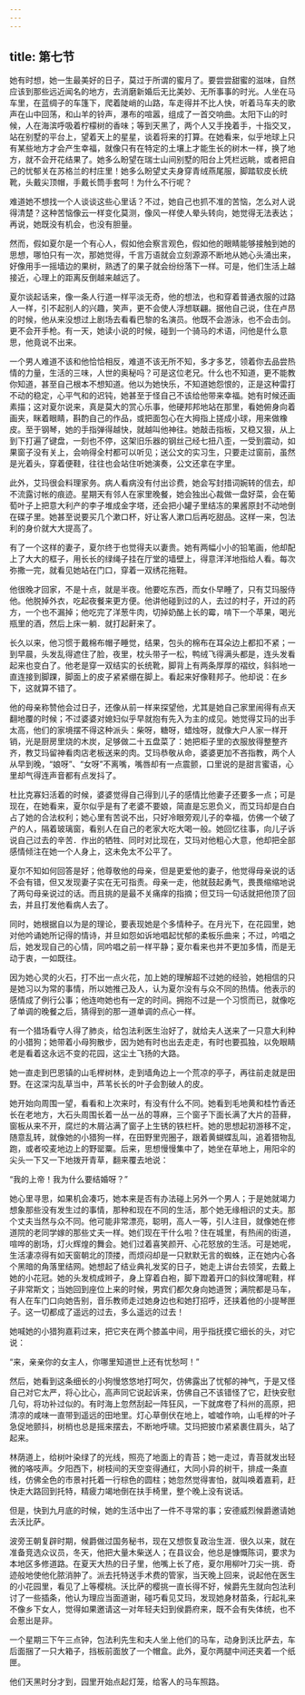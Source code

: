 ```yaml
---
---
---
```

title: 第七节
---



她有时想，她一生最美好的日子，莫过于所谓的蜜月了。要尝尝甜蜜的滋味，自然应该到那些远近闻名的地方，去消磨新婚后无比美妙、无所事事的时光。人坐在马车里，在蓝绸子的车篷下，爬着陡峭的山路，车走得并不比人快，听着马车夫的歌声在山中回荡，和山羊的铃声，瀑布的喧嚣，组成了一首交响曲。太阳下山的时候，人在海滨呼吸着柠檬树的香味；等到天黑了，两个人又手挽着手，十指交叉，站在别墅的平台上，望着天上的星星，谈着将来的打算。在她看来，似乎地球上只有某些地方才会产生幸福，就像只有在特定的土壤上才能生长的树木一样，换了地方，就不会开花结果了。她多么盼望在瑞士山间别墅的阳台上凭栏远眺，或者把自己的忧郁关在苏格兰的村庄里！她多么盼望丈夫身穿青绒燕尾服，脚踏软皮长统靴，头戴尖顶帽，手戴长筒手套呵！为什么不行呢？

难道她不想找一个人谈谈这些心里话？不过，她自己也抓不准的苦恼，怎么对人说得清楚？这种苦恼像云一样变化莫测，像风一样使人晕头转向，她觉得无法表达；再说，她既没有机会，也没有胆量。

然而，假如夏尔是一个有心人，假如他会察言观色，假如他的眼睛能够接触到她的思想，哪怕只有一次，那她觉得，千言万语就会立刻源源不断地从她心头涌出来，好像用手一摇墙边的果树，熟透了的果子就会纷纷落下一样。可是，他们生活上越接近，心理上的距离反倒越来越远了。

夏尔谈起话来，像一条人行道一样平淡无奇，他的想法，也和穿着普通衣服的过路人一样，引不起别人的兴趣，笑声，更不会使人浮想联翩。据他自己说，住在卢昂的时候，他从来没想过上剧场去看看巴黎的名演员。他既不会游泳，也不会击剑。更不会开手枪。有一天，她读小说的时候，碰到一个骑马的术语，问他是什么意思，他竟说不出来。

一个男人难道不该和他恰恰相反，难道不该无所不知，多才多艺，领着你去品尝热情的力量，生活的三味，人世的奥秘吗？可是这位老兄。什么也不知道，更不能教你知道，甚至自己根本不想知道。他以为她快乐，不知道她怨恨的，正是这种雷打不动的稳定，心平气和的迟钝，她甚至于怪自己不该给他带来幸福。她有时候还画素描；这对夏尔说来，真是莫大的赏心乐事，他硬邦邦地站在那里，看她俯身向着画夹，眯着眼睛，斟酌自己的作品，或把面包心在大拇指上搓成小球，用来做橡皮。至于钢琴，她的手指弹得越快，就越叫他神往。她敲击指板，又稳又狠，从上到下打遍了键盘，一刻也不停，这架旧乐器的钢丝己经七扭八歪，一受到震动，如果窗子没有关上，会响得全村都可以听见；送公文的实习生，只要走过窗前，虽然是光着头，穿着便鞋，往往也会站住听她演奏，公文还拿在字里。

此外，艾玛很会料理家务。病人看病没有付出诊费，她会写封措词婉转的信去，却不流露讨帐的痕迹。星期天有邻人在家里晚餐，她会独出心裁做一盘好菜，会在葡萄叶子上把意大利产的李子堆成金字塔，还会把小罐子里结冻的果酱原封不动地倒在碟子里。她甚至说要买几个漱口杯，好让客人漱口后再吃甜品。这样一来，包法利的身价就大大提高了。

有了一个这样的妻子，夏尔终于也觉得夫以妻贵。她有两幅小小的铅笔画，他却配上了大大的框子，用长长的绿绳子挂在厅堂的墙壁上，得意洋洋地指给人看。每次弥撒一完，就看见她站在门口，穿着一双绣花拖鞋。

他很晚才回家，不是十点，就是半夜。他要吃东西，而女仆早睡了，只有艾玛服侍他。他脱掉外衣，吃起夜餐来更方便。他讲他碰到过的人，去过的村子，开过的药方，一个也不漏掉；他吃完了洋葱牛肉，切掉奶酪上长的霉，啃下一个苹果，喝光瓶里的酒，然后上床一躺．就打起鼾来了。

长久以来，他习惯于戴棉布帽子睡觉，结果，包头的棉布在耳朵边上都扣不紧；一到早晨，头发乱得遮住了脸，夜里，枕头带子一松，鸭绒飞得满头都是，连头发看起来也变白了。他老是穿一双结实的长统靴，脚背上有两条厚厚的褶纹，斜斜地一直连接到脚踝，脚面上的皮子紧紧绷在脚上。看起来好像鞋邦子。他却说：在乡下，这就算不错了。

他的母亲称赞他会过日子，还像从前一样来探望他，尤其是她自己家里闹得有点天翻地覆的时候；不过婆婆对媳妇似乎早就抱有先入为主的成见。她觉得艾玛的出手太高，他们的家境摆不得这种派头：柴呀，糖呀，蜡烛呀，就像大户人家一样开销，光是厨房里烧的木炭，足够做二十五盘菜了：她把柜子里的衣服放得整整齐齐，教艾玛留神看肉店老板送来的肉。艾玛恭敬从命，婆婆更加不吝指教，两个人从早到晚，“娘呀”、“女呀”不离嘴，嘴唇却有一点震颤，口里说的是甜言蜜语，心里却气得连声音都有点发抖了。

杜比克寡妇活着的时候，婆婆觉得自己得到儿子的感情比他妻子还要多一点；可是现在，在她看来，夏尔似乎是有了老婆不要娘，简直是忘恩负义，而艾玛却是白白占了她的合法权利；她心里有苦说不出，只好冷眼旁观儿子的幸福，仿佛一个破了产的人，隔着玻璃窗，看别人在自己的老家大吃大喝一般。她回忆往事，向儿子诉说自己过去的辛苦．作出的牺牲、同时对比现在，艾玛对他粗心大意，他却把全部感情倾注在她一个人身上，这未免太不公平了。

夏尔不知如何回答是好；他尊敬他的母亲，但是更爱他的妻子，他觉得母亲说的话不会有错，但又发现妻子实在无可指责。母亲一走，他就鼓起勇气，畏畏缩缩地说了两句母亲说过的话。而且挑的是最不关痛痒的指摘；但艾玛一句话就把他顶了回去，并且打发他看病人去了。

同时，她根据自以为是的理论，要表现她是个多情种子。在月光下，在花园里，她对他吟诵她所记得的情诗，并旦如怨如诉地唱起忧郁的柔板乐曲来；不过，吟唱之后，她发现自己的心情，同吟唱之前一样平静；夏尔看来也并不更加多情，而是无动于衷，一如既往。

因为她心灵的火石，打不出一点火花，加上她的理解超不过她的经验，她相信的只是她习以为常的事情，所以她推己及人，认为夏尔没有与众不同的热情。他表示的感情成了例行公事；他连吻她也有一定的时间。拥抱不过是一个习惯而已，就像吃了单调的晚餐之后，猜得到的那一道单调的点心一样。

有一个猎场看守人得了肺炎，给包法利医生治好了，就给夫人送来了一只意大利种的小猎狗；她带着小母狗散步，因为她有时也出去走走，有时也要孤独，以免眼睛老是看着这永远不变的花园，这尘土飞扬的大路。

她一直走到巴恩镇的山毛榉树林，走到墙角边上一个荒凉的亭子，再往前走就是田野。在这深沟乱草当中，芦苇长长的叶子会割破人的皮。

她开始向周围一望，看看和上次来时，有没有什么不同。她看到毛地黄和桂竹香还长在老地方，大石头周围长着一丛一丛的荨麻，三个窗子下面长满了大片的苔藓，窗板从来不开，腐烂的木屑沾满了窗子上生锈的铁栏杆。她的思想起初游移不定，随意乱转，就像她的小猎狗一样，在田野里兜圈子，跟着黄蝴蝶乱叫，追着猎物乱跑，或者咬麦地边上的野罂粟。后来，思想慢慢集中了，她坐在草地上，用阳伞的尖头一下又一下地拨开青草，翻来覆去地说：

“我的上帝！我为什么要结婚呀？”

她心里寻思，如果机会凑巧，她本来是否有办法碰上另外一个男人；于是她就竭力想象那些没有发生过的事情，那种和现在不同的生活，那个她无缘相识的丈夫。那个丈夫当然与众不同。他可能非常漂亮，聪明，高人一等，引人注目，就像她在修道院的老同学嫁的那些丈夫一样。她们现在干什么啦？住在城里，有热闹的街道，喧哗的剧场，灯火辉煌的舞会。她们过着喜笑颜开、心花怒放的生活。可是她呢，生活凄凉得有如天窗朝北的顶搂，而烦闷却是一只默默无言的蜘蛛，正在她内心各个黑暗的角落里结网。她想起了结业典礼发奖的日子，她走上讲台去领奖，去戴上她的小花冠。她的头发梳成辫子，身上穿着白袍，脚下蹬着开口的斜纹薄呢鞋，样子非常斯文；当她回到座位上来的时候，男宾们都欠身向她道贺；满院都是马车，有人在车门口向她告别，音乐教师走过她身边也和她打招呼，还挟着他的小提琴匣子。这一切都成了遥远的过去，多么遥远的过去！

她喊她的小猎狗嘉莉过来，把它夹在两个膝盖中间，用乎指抚摸它细长的头，对它说：

“来，亲亲你的女主人，你哪里知道世上还有忧愁呵！”

然后，她看到这条细长的小狗慢悠悠地打呵欠，仿佛露出了忧郁的神气，于是又怪自己对它太严，将心比心，高声同它说起诉来，仿佛自己不该错怪了它，赶快安慰几句，将功补过似的。有时海上忽然刮起一阵狂风，一下就席卷了科州的高原，把清凉的咸味一直带到遥远的田地里。灯心草倒伏在地上，嘘嘘作响，山毛榉的叶子急促地颤抖，树梢也总是摇来摆去，不断地呼啸。艾玛把披巾紧紧裹住肩头，站了起来。

林荫道上，给树叶染绿了的光线，照亮了地面上的青苔；她一走过，青苔就发出轻微的咯吱声。夕阳西下，树枝间的天空变得通红，大同小异的树干，排成一条直线，仿佛全色的市景衬托着一行棕色的圆柱；她忽然觉得害怕，就叫唤着嘉莉，赶快走大路回到托特，精疲力竭地倒在扶手椅里，整个晚上没有说话。

但是，快到九月底的时候，她的生活中出了一件不寻常的事；安德威烈候爵邀请她去沃比萨。

波旁王朝复辟时期，候爵做过国务秘书，现在又想恢复政治生涯．很久以来，就在准备竞选众议员，冬天，他把大量木柴送人；在县议会，他总是慷慨陈词，要求为本地区多修道路。在夏天大热的日子里，他嘴上长了疮，夏尔用柳叶刀尖一挑．奇迹般地使他化脓消肿了。派去托特送手术费的管家，当天晚上回来，说起他在医生的小花园里，看见了上等樱桃。沃比萨的樱挑一直长得不好，候爵先生就向包法利讨了一些插条，他认为理应当面道谢，碰巧看见艾玛，发现她身材苗条，行起礼来不像乡下女人，觉得如果邀请这一对年轻夫妇到侯爵府来，既不会有失体统，也不会惹出是非。

一个星期三下午三点钟，包法利先生和夫人坐上他们的马车，动身到沃比萨去，车后面捆了一只大箱子，挡板前面放了一个帽盒。此外，夏尔两腿中间还夹着一个纸匣。

他们天黑时分才到，园里开始点起灯笼，给客人的马车照路。